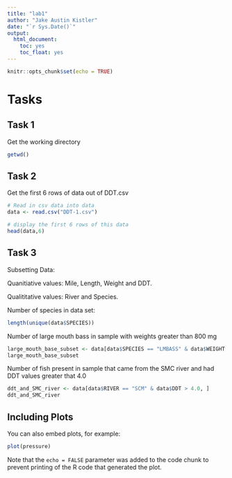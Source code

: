 ```yaml
---
title: "lab1"
author: "Jake Austin Kistler"
date: "`r Sys.Date()`"
output: 
  html_document:
    toc: yes
    toc_float: yes
---
```


```r
knitr::opts_chunk$set(echo = TRUE)
```

# Tasks

## Task 1
Get the working directory 

````r
getwd()
````

## Task 2
Get the first 6 rows of data out of DDT.csv

````r
# Read in csv data into data
data <- read.csv("DDT-1.csv")

# display the first 6 rows of this data
head(data,6)
````

## Task 3
Subsetting Data:

Quanitiative  values: Mile, Length, Weight and DDT.

Qualititative values: River and Species.

Number of species in data set:
````r
length(unique(data$SPECIES))
````

Number of large mouth bass in sample with weights greater than 800 mg
````r
large_mouth_base_subset <- data[data$SPECIES == "LMBASS" & data$WEIGHT > 800, ]
large_mouth_base_subset
````

Number of fish present in sample that came from the SMC river and had DDT values greater that 4.0
````r
ddt_and_SMC_river <- data[data$RIVER == "SCM" & data$DDT > 4.0, ]
ddt_and_SMC_river
````


## Including Plots

You can also embed plots, for example:

```r
plot(pressure)
```

Note that the `echo = FALSE` parameter was added to the code chunk to prevent printing of the R code that generated the plot.
